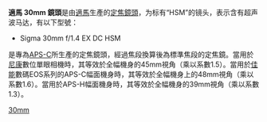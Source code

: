 {{Infobox photographic lens
| image        = Sigma 30mm f1.4 EX DC HSM lens.jpg
| name         = Sigma 30mm {{f/}}1.4 EX DC HSM
| maker        = [[適馬|適馬]]
| feat-is      = n
| feat-usm     = [[Image:Yes_check.svg|15px]] Yes (not available with Four Thirds, Pentax and Sony mount)
| feat-sbf     = n
| feat-macro   = n
| application  = interiors/portrait
| flength      = 30 mm
| aperture     = {{f/}}1.4 - {{f/}}16
| groups       = 7
| elements     = 7
| diaphragm    = 8
| close-dist   = 40cm / 15.7in
| max-mag      = 1:10.4
| weight       = 430g / 15.2oz.
| max-diameter = 75.5mm / 2.9in
| max-length   = 59mm / 2.3in
| filter       = 62mm
| hood         = Petal Hood
| av-horiz     = 43.6(1.5x),  41.1 (1.6x)
| av-vert      = 29.9 (1.5x), 28.1 (1.6x)
| av-diag      = 51.4(1.5x), 48.5 (1.6x)
| start        = 2006
| msrp         =
| category     = Sigma lenses
}}
'''適馬 30mm 鏡頭'''是由[[適馬|適馬]]生產的[[定焦鏡頭|定焦鏡頭]]，为标有“HSM”的镜头，表示含有超声波马达，有以下型號：
*Sigma 30mm f/1.4 EX DC HSM

是專為[[APS-C|APS-C]]所生產的定焦鏡頭，經過焦段換算後為標準焦段的定焦鏡。當用於[[尼康|尼康]]數位單眼相機時，其等效於全幅機身的45mm視角（乘以系數1.5）。當用於[[佳能|佳能]]數碼EOS系列的APS-C幅面機身時，其等效於全幅機身上的48mm視角（乘以系數1.6）。當用於APS-H幅面機身時，其等效於全幅機身的39mm視角（乘以系數1.3）。

[[Category:適馬鏡頭|30mm]]